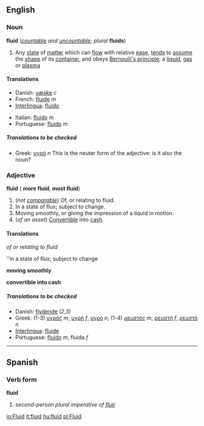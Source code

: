 ==English==
===Noun===
'''fluid''' (''[[countable]] and [[uncountable]]; plural'' '''fluids''')

#Any [[state]] of [[matter]] which can [[flow]] with relative [[ease]], [[tend]]s to [[assume]] the [[shape]] of its [[container]], and obeys [[Bernoulli's principle]]; a [[liquid]], [[gas]] or [[plasma]]

====Translations====
{{top}}
*Danish: [[væske]] ''c''
*French: [[fluide]] ''m''
*[[Interlingua]]: [[fluido#Interlingua|fluido]]
{{mid}}
*Italian: [[fluido#Italian|fluido]] ''m''
*Portuguese: [[fluido#Portuguese|fluido]] ''m''
{{bottom}}

=====Translations to be checked=====
<!--Remove this section once all of the translations below have been moved into the tables above.-->
{{checktrans}}

*Greek: [[υγρό]] ''n''  This is the neuter form of the adjective: is it also the noun?

===Adjective===
'''fluid''' ({{compar}} '''more fluid''', {{superl}} '''most fluid''')

#(''not [[comparable]]'') Of, or relating to fluid.
#In a state of flux; subject to change.
#Moving smoothly, or giving the impression of a liquid in motion.
#(''of an asset'') [[Convertible]] into [[cash]].

====Translations====

''of or relating to fluid''
{{top}}
{{mid}}
{{bottom}}

''in a state of flux; subject to change
{{top}}
{{mid}}
{{bottom}}

'''moving smoothly'''
{{top}}
{{mid}}
{{bottom}}

'''convertible into cash'''
{{top}}
{{mid}}
{{bottom}}

=====Translations to be checked=====
<!--Remove this section once all of the translations below have been moved into the tables above.-->
{{checktrans}}

*Danish: [[flydende]] (2,3)
*Greek: (1-3) [[υγρός]] ''m'', [[υγρή]] ''f'', [[υγρό]] ''n'', (1-4) [[ρευστός]] ''m'', [[ρευστή]] ''f'', [[ρευστό]] ''n''
*[[Interlingua]]: [[fluide]]
*Portuguese: [[fluido]] ''m'', fluida ''f''

----

==Spanish==
===Verb form===
'''fluid'''

# ''second-person plural imperative of [[fluir]]''

[[io:Fluid]]
[[it:fluid]]
[[hu:fluid]]
[[pl:Fluid]]